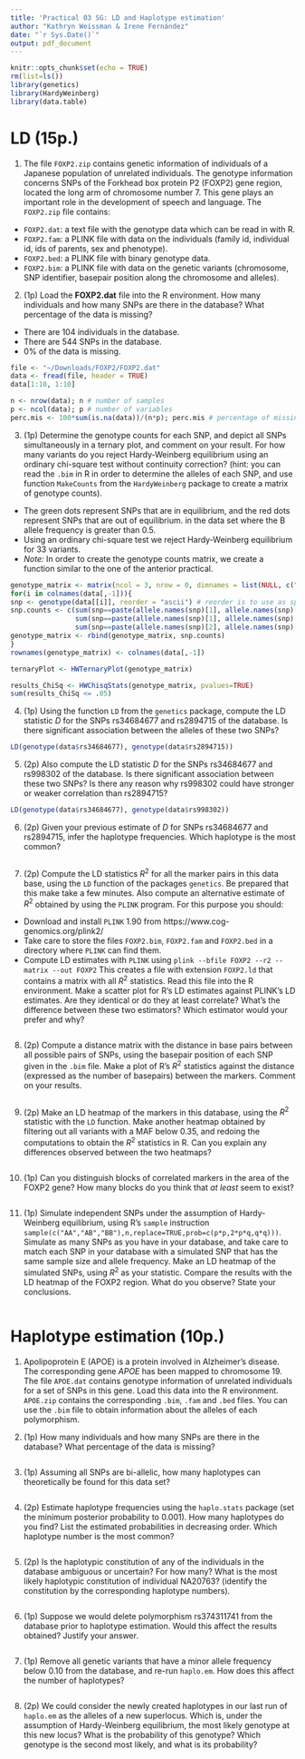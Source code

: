 ```yaml
---
title: 'Practical 03 SG: LD and Haplotype estimation'
author: "Kathryn Weissman & Irene Fernández"
date: "`r Sys.Date()`"
output: pdf_document
---
```


```r
knitr::opts_chunk$set(echo = TRUE)
rm(list=ls())
library(genetics)
library(HardyWeinberg)
library(data.table)
```


# LD (15p.)

1. The file `FOXP2.zip` contains genetic information of individuals of a Japanese population of unrelated
individuals. The genotype information concerns SNPs of the Forkhead box protein P2 (FOXP2) gene
region, located the long arm of chromosome number 7. This gene plays an important role in the
development of speech and language. The `FOXP2.zip` file contains:

* `FOXP2.dat`: a text file with the genotype data which can be read in with R.
* `FOXP2.fam`: a PLINK file with data on the individuals (family id, individual id, ids of parents, sex and
phenotype).
* `FOXP2.bed`: a PLINK file with binary genotype data.
* `FOXP2.bim`: a PLINK file with data on the genetic variants (chromosome, SNP identifier, basepair
position along the chromosome and alleles).


2. (1p) Load the **FOXP2.dat** file into the R environment. How many individuals and how many SNPs
are there in the database? What percentage of the data is missing?

* There are 104 individuals in the database.
* There are 544 SNPs in the database.
* 0% of the data is missing.

```r
file <- "~/Downloads/FOXP2/FOXP2.dat"
data <- fread(file, header = TRUE)
data[1:10, 1:10]
```
```r
n <- nrow(data); n # number of samples
p <- ncol(data); p # number of variables
perc.mis <- 100*sum(is.na(data))/(n*p); perc.mis # percentage of missing data overall
```

3. (1p) Determine the genotype counts for each SNP, and depict all SNPs simultaneously in a ternary
plot, and comment on your result. For how many variants do you reject Hardy-Weinberg equilibrium
using an ordinary chi-square test without continuity correction? (hint: you can read the `.bim` in R
in order to determine the alleles of each SNP, and use function `MakeCounts` from the `HardyWeinberg`
package to create a matrix of genotype counts).

* The green dots represent SNPs that are in equilibrium, and the red dots represent SNPs that are out
of equilibrium.
in the data set where the B allele frequency is greater than 0.5.
* Using an ordinary chi-square test we reject Hardy-Weinberg equilibrium for 33 variants.
* *Note:* In order to create the genotype counts matrix, we create a function similar to the one of the
anterior practical.

```r
genotype_matrix <- matrix(ncol = 3, nrow = 0, dimnames = list(NULL, c("AA", "AB", "BB")))
for(i in colnames(data[,-1])){
snp <- genotype(data[[i]], reorder = "ascii") # reorder is to use as specific order for the alleles
snp.counts <- c(sum(snp==paste(allele.names(snp)[1], allele.names(snp)[1], sep = "/")),
                sum(snp==paste(allele.names(snp)[1], allele.names(snp)[2], sep = "/")),
                sum(snp==paste(allele.names(snp)[2], allele.names(snp)[2], sep = "/")))
genotype_matrix <- rbind(genotype_matrix, snp.counts)
}
rownames(genotype_matrix) <- colnames(data[,-1])
```

```r
ternaryPlot <- HWTernaryPlot(genotype_matrix)
```

```r
results_ChiSq <- HWChisqStats(genotype_matrix, pvalues=TRUE)
sum(results_ChiSq <= .05)
```

4. (1p) Using the function `LD` from the `genetics` package, compute the LD statistic *D* for the SNPs
rs34684677 and rs2894715 of the database. Is there significant association between the alleles of these
two SNPs?

```r
LD(genotype(data$rs34684677), genotype(data$rs2894715))
```

5. (2p) Also compute the LD statistic *D* for the SNPs rs34684677 and rs998302 of the database. Is there
significant association between these two SNPs? Is there any reason why rs998302 could have stronger
or weaker correlation than rs2894715?

```r
LD(genotype(data$rs34684677), genotype(data$rs998302))
```

6. (2p) Given your previous estimate of *D* for SNPs rs34684677 and rs2894715, infer the haplotype
frequencies. Which haplotype is the most common?

```r

```

7. (2p) Compute the LD statistics $R^2$ for all the marker pairs in this data base, using the `LD` function of
the packages `genetics`. Be prepared that this make take a few minutes. Also compute an alternative
estimate of $R^2$ obtained by using the `PLINK` program. For this purpose you should:

* Download and install `PLINK` 1.90 from https://www.cog-genomics.org/plink2/
* Take care to store the files `FOXP2.bim`, `FOXP2.fam` and `FOXP2.bed` in a directory where `PLINK` can
find them.
* Compute LD estimates with `PLINK` using `plink --bfile FOXP2 --r2 --matrix --out FOXP2` This
creates a file with extension `FOXP2.ld` that contains a matrix with all $R^2$ statistics. Read this file into
the R environment. Make a scatter plot for R’s LD estimates against PLINK’s LD estimates. Are they
identical or do they at least correlate? What’s the difference between these two estimators? Which
estimator would your prefer and why?

```r

```

8. (2p) Compute a distance matrix with the distance in base pairs between all possible pairs of SNPs,
using the basepair position of each SNP given in the `.bim` file. Make a plot of R’s $R^2$ statistics against
the distance (expressed as the number of basepairs) between the markers. Comment on your results.

```r

```

9. (2p) Make an LD heatmap of the markers in this database, using the $R^2$ statistic with the `LD` function.
Make another heatmap obtained by filtering out all variants with a MAF below 0.35, and redoing the
computations to obtain the $R^2$ statistics in R. Can you explain any differences observed between the
two heatmaps?

```r

```

10. (1p) Can you distinguish blocks of correlated markers in the area of the FOXP2 gene? How many blocks
do you think that *at least* seem to exist?

```r

```

11. (1p) Simulate independent SNPs under the assumption of Hardy-Weinberg equilibrium, using R’s `sample`
instruction `sample(c("AA","AB","BB"),n,replace=TRUE,prob=c(p*p,2*p*q,q*q)))`. Simulate as
many SNPs as you have in your database, and take care to match each SNP in your database with
a simulated SNP that has the same sample size and allele frequency. Make an LD heatmap of the
simulated SNPs, using $R^2$ as your statistic. Compare the results with the LD heatmap of the FOXP2
region. What do you observe? State your conclusions.

```r

```



# Haplotype estimation (10p.)

1. Apolipoprotein E (APOE) is a protein involved in Alzheimer’s disease. The corresponding gene *APOE*
has been mapped to chromosome 19. The file `APOE.dat` contains genotype information of unrelated
individuals for a set of SNPs in this gene. Load this data into the R environment. `APOE.zip` contains
the corresponding `.bim`, `.fam` and `.bed` files. You can use the `.bim` file to obtain information about
the alleles of each polymorphism.

2. (1p) How many individuals and how many SNPs are there in the database? What percentage of the
data is missing?

```r

```

3. (1p) Assuming all SNPs are bi-allelic, how many haplotypes can theoretically be found for this data set?

```r

```

4. (2p) Estimate haplotype frequencies using the `haplo.stats` package (set the minimum posterior probability
to 0.001). How many haplotypes do you find? List the estimated probabilities in decreasing order.
Which haplotype number is the most common?

```r

```

5. (2p) Is the haplotypic constitution of any of the individuals in the database ambiguous or uncertain?
For how many? What is the most likely haplotypic constitution of individual NA20763? (identify the
constitution by the corresponding haplotype numbers).

```r

```

6. (1p) Suppose we would delete polymorphism rs374311741 from the database prior to haplotype estimation.
Would this affect the results obtained? Justify your answer.

```r

```

7. (1p) Remove all genetic variants that have a minor allele frequency below 0.10 from the database, and
re-run `haplo.em`. How does this affect the number of haplotypes?

```r

```

8. (2p) We could consider the newly created haplotypes in our last run of `haplo.em` as the alleles of a new
superlocus. Which is, under the assumption of Hardy-Weinberg equilibrium, the most likely genotype
at this new locus? What is the probability of this genotype? Which genotype is the second most likely,
and what is its probability?
